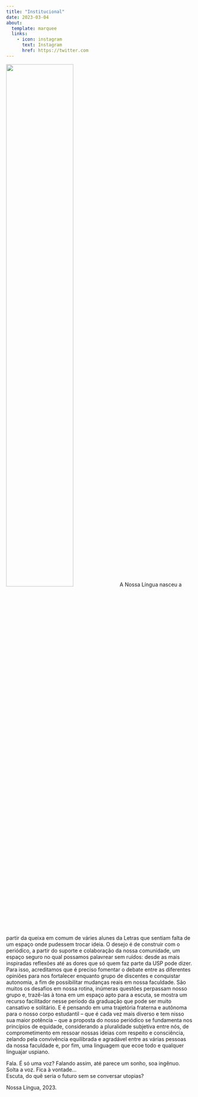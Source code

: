 ```yaml
---
title: "Institucional"
date: 2023-03-04
about:
  template: marquee
  links:
    - icon: instagram
      text: Instagram
      href: https://twitter.com
---
```



![](sobre.jpeg){.imgpar width=60%}
A Nossa Língua nasceu a partir da queixa em comum de váries alunes da Letras que sentiam falta de um espaço onde pudessem trocar ideia. O desejo é de construir com o periódico, a partir do suporte e colaboração da nossa comunidade, um espaço seguro no qual possamos palavrear sem ruídos: desde as mais inspiradas reflexões até as dores que só quem faz parte da USP pode dizer. Para isso, acreditamos que é preciso fomentar o debate entre as diferentes opiniões para nos fortalecer enquanto grupo de discentes e conquistar autonomia, a fim de possibilitar mudanças reais em nossa faculdade. São muitos os desafios em nossa rotina, inúmeras questões perpassam nosso grupo e, trazê-las à tona em um espaço apto para a escuta, se mostra um recurso facilitador nesse período da graduação que pode ser muito cansativo e solitário. E é pensando em uma trajetória fraterna e autônoma para o nosso corpo estudantil – que é cada vez mais diverso e tem nisso sua maior potência – que a proposta do nosso periódico se fundamenta nos princípios de equidade, considerando a pluralidade subjetiva entre nós, de comprometimento em ressoar nossas ideias com respeito e consciência, zelando pela convivência equilibrada e agradável entre as várias pessoas da nossa faculdade e, por fim, uma linguagem que ecoe todo e qualquer linguajar uspiano.

Fala. É só uma voz? Falando assim, até parece um sonho, soa ingênuo.\
Solta a voz. Fica à vontade...\
Escuta, do quê seria o futuro sem se conversar utopias?\

Nossa Língua, 2023.

